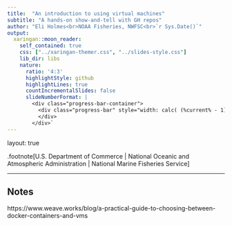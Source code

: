 ```yaml
---
title:  "An introduction to using virtual machines"
subtitle: "A hands-on show-and-tell with GH repos"
author: "Eli Holmes<br>NOAA Fisheries, NWFSC<br>`r Sys.Date()`"
output:
  xaringan::moon_reader:
    self_contained: true
    css: ["../xaringan-themer.css", "../slides-style.css"]
    lib_dir: libs
    nature:
      ratio: '4:3'
      highlightStyle: github
      highlightLines: true
      countIncrementalSlides: false
      slideNumberFormat: |
        <div class="progress-bar-container">
          <div class="progress-bar" style="width: calc( (%current% - 1) / (%total% - 1) * 100%);">
          </div>
        </div>`
---
```

layout: true

.footnote[U.S. Department of Commerce | National Oceanic and Atmospheric Administration | National Marine Fisheries Service]



---

## Notes

https://www.weave.works/blog/a-practical-guide-to-choosing-between-docker-containers-and-vms

